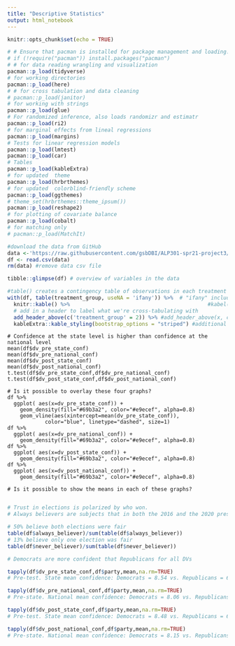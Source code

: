 ```yaml
---
title: "Descriptive Statistics"
output: html_notebook
---
```


```r
knitr::opts_chunk$set(echo = TRUE)
```

```r
# # Ensure that pacman is installed for package management and loading.
# if (!require("pacman")) install.packages("pacman")
# # for data reading wrangling and visualization
pacman::p_load(tidyverse) 
# for working directories
pacman::p_load(here) 
# # for cross tabulation and data cleaning
# pacman::p_load(janitor) 
# for working with strings
pacman::p_load(glue) 
# For randomized inference, also loads randomizr and estimatr 
pacman::p_load(ri2) 
# for marginal effects from lineal regressions
pacman::p_load(margins)
# Tests for linear regression models
pacman::p_load(lmtest)
pacman::p_load(car)
# Tables
pacman::p_load(kableExtra)
# for updated  theme
pacman::p_load(hrbrthemes)
# for updated  colorblind-friendly scheme
pacman::p_load(ggthemes)
# theme_set(hrbrthemes::theme_ipsum())
pacman::p_load(reshape2)
# for plotting of covariate balance
pacman::p_load(cobalt)
# for matching only
# pacman::p_load(MatchIt)
```

```r
#download the data from GitHub
data <-'https://raw.githubusercontent.com/gsbDBI/ALP301-spr21-project3/main/rla_clean_5_12.csv'
df <- read.csv(data)
rm(data) #remove data csv file
```

```r
tibble::glimpse(df) # overview of variables in the data
```

```r

#table() creates a contingency table of observations in each treatment condition
with(df, table(treatment_group, useNA = 'ifany')) %>%  # "ifany" includes the NA values in the table
  knitr::kable() %>%                                            #kabel(x, format) generates tables 
  # add in a header to label what we're cross-tabulating with
  add_header_above(c('treatment_group' = 2)) %>% #add_header_above(x, col_name=col_span)
  kableExtra::kable_styling(bootstrap_options = "striped") #additional styling options

```

```r_state_vs_national

# Confidence at the state level is higher than confidence at the national level
mean(df$dv_pre_state_conf)
mean(df$dv_pre_national_conf)
mean(df$dv_post_state_conf)
mean(df$dv_post_national_conf)
t.test(df$dv_pre_state_conf,df$dv_pre_national_conf)
t.test(df$dv_post_state_conf,df$dv_post_national_conf)

# Is it possible to overlay these four graphs?
df %>%
  ggplot( aes(x=dv_pre_state_conf)) +
    geom_density(fill="#69b3a2", color="#e9ecef", alpha=0.8)
    geom_vline(aes(xintercept=mean(dv_pre_state_conf)),
            color="blue", linetype="dashed", size=1)
df %>%
  ggplot( aes(x=dv_pre_national_conf)) +
    geom_density(fill="#69b3a2", color="#e9ecef", alpha=0.8)
df %>%
  ggplot( aes(x=dv_post_state_conf)) +
    geom_density(fill="#69b3a2", color="#e9ecef", alpha=0.8)
df %>%
  ggplot( aes(x=dv_post_national_conf)) +
    geom_density(fill="#69b3a2", color="#e9ecef", alpha=0.8)

# Is it possible to show the means in each of these graphs?


```

``` r

# Trust in elections is polarized by who won.
# Always believers are subjects that in both the 2016 and the 2020 presidential elections votes were counted accurately. 

# 50% believe both elections were fair
table(df$always_believer)/sum(table(df$always_believer))
# 13% believe only one election was fair
table(df$never_believer)/sum(table(df$never_believer))

```


``` r

# Democrats are more confident that Republicans for all DVs

tapply(df$dv_pre_state_conf,df$party,mean,na.rm=TRUE) 
# Pre-test. State mean confidence: Democrats = 8.54 vs. Republicans = 6.81.

tapply(df$dv_pre_national_conf,df$party,mean,na.rm=TRUE)
# Pre-state. National mean confidence: Democrats = 8.06 vs. Republicans = 5.65

tapply(df$dv_post_state_conf,df$party,mean,na.rm=TRUE) 
# Pre-test. State mean confidence: Democrats = 8.48 vs. Republicans = 6.72.

tapply(df$dv_post_national_conf,df$party,mean,na.rm=TRUE)
# Pre-state. National mean confidence: Democrats = 8.15 vs. Republicans = 5.96

```


